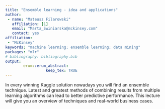 ```yaml
---
title: "Ensemble learning - idea and applications"
author:
 - name: "Mateusz Filarowski"
   affiliation: [1]
   email: "Marta_Swiniarska@mckinsey.com"
   contact: yes
affiliation:
 - "McKinsey"
keywords: "machine learning; ensemble learning; data mining"
packages: "mlr"
# bibliography: bibliography.bib
output:  
        erum::erum_abstract:
                  keep_tex: TRUE
---
```


In every winning Kaggle solution nowadays you will find an ensemble
technique. Latest and greatest methods of combining results from
multiple learning algorithms can lead to better predictive performance.
This lecture will give you an overview of techniques and real-world
business cases.

<!--  -->
<!--  -->
<!--  -->
